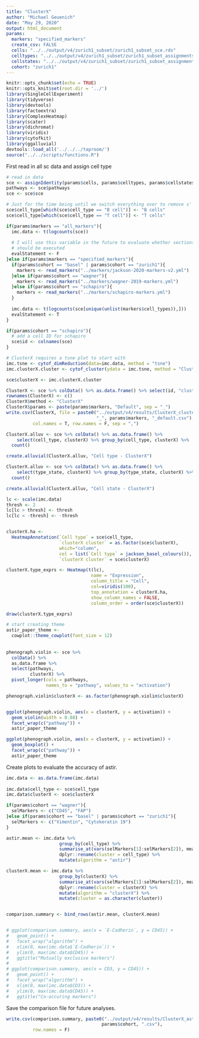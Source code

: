 ```yaml
---
title: "ClusterX"
author: "Michael Geuenich"
date: "May 29, 2020"
output: html_document
params:
  markers: "specified_markers"
  create_csv: FALSE
  cells: "../../output/v4/zurich1_subset/zurich1_subset_sce.rds"
  celltypes: "../../output/v4/zurich1_subset/zurich1_subset_assignments_type.csv"
  cellstates: "../../output/v4/zurich1_subset/zurich1_subset_assignments_state.csv" 
  cohort: "zurich1"
---
```


```r
knitr::opts_chunk$set(echo = TRUE)
knitr::opts_knit$set(root.dir = '../')
library(SingleCellExperiment)
library(tidyverse)
library(devtools)
library(factoextra)
library(ComplexHeatmap)
library(scater)
library(dichromat)
library(viridis)
library(cytofkit)
library(ggalluvial)
devtools::load_all('../../../taproom/')
source("../../scripts/functions.R")
```


First read in all sc data and assign cell type
```r
# read in data
sce <- assignIdentity(params$cells, params$celltypes, params$cellstates)
pathways <- sce$pathways
sce <- sce$sce

# Just for the time being until we switch everything over to remove s' at the end
sce$cell_type[which(sce$cell_type == "B cell")] <- "B cells"
sce$cell_type[which(sce$cell_type == "T cell")] <- "T cells"
```

```r
if(params$markers == "all_markers"){
  imc.data <- t(logcounts(sce))
  
  # I will use this variable in the future to evaluate whether sections of code
  # should be executed
  evalStatement <- F
}else if(params$markers == "specified_markers"){
  if(params$cohort == "basel" | params$cohort == "zurich1"){
    markers <- read_markers("../markers/jackson-2020-markers-v2.yml")
  }else if(params$cohort == "wagner"){
    markers <- read_markers("../markers/wagner-2019-markers.yml")
  }else if(params$cohort == "schapiro"){
    markers <- read_markers("../markers/schapiro-markers.yml")
  }
  
  imc.data <- t(logcounts(sce[unique(unlist(markers$cell_types)),]))
  evalStatement <- T
}

if(params$cohort == "schapiro"){
  # add a cell ID for schapiro
  sce$id <- colnames(sce)
}
```

```r
# ClusterX requires a tsne plot to start with
imc.tsne <- cytof_dimReduction(data=imc.data, method = "tsne")
imc.clusterX.cluster <- cytof_cluster(ydata = imc.tsne, method = "ClusterX")

sce$clusterX <- imc.clusterX.cluster
```


```r
ClusterX <- sce %>% colData() %>% as.data.frame() %>% select(id, "clusterX")
rownames(ClusterX) <- c()
ClusterX$method <- "ClusterX"
ClusterX$params <- paste(params$markers, "Default", sep = "_")
write.csv(ClusterX, file = paste0("../output/v4/results/ClusterX_clusters_", params$cohort,
                                  "_", params$markers, "_default.csv"),
          col.names = T, row.names = F, sep = ",")
```

```r
ClusterX.alluv <- sce %>% colData() %>% as.data.frame() %>% 
    select(cell_type, clusterX) %>% group_by(cell_type, clusterX) %>% 
  count()

create.alluvial(ClusterX.alluv, "Cell type - ClusterX")
```

```r
ClusterX.alluv <- sce %>% colData() %>% as.data.frame() %>% 
    select(type_state, clusterX) %>% group_by(type_state, clusterX) %>% 
  count()

create.alluvial(ClusterX.alluv, "Cell state - ClusterX")
```

```r
lc <- scale(imc.data)
thresh <- 2
lc[lc > thresh] <- thresh
lc[lc < -thresh] <- -thresh


clusterX.ha <- 
  HeatmapAnnotation(`Cell type` = sce$cell_type,
                    `clusterX cluster` = as.factor(sce$clusterX),
                    which="column",
                    col = list(`Cell type` = jackson_basel_colours()),
                    `clusterX cluster` = sce$clusterX)

clusterX.type_exprs <- Heatmap(t(lc), 
                                name = "Expression",
                                column_title = "Cell",
                                col=viridis(100),
                                top_annotation = clusterX.ha,
                                show_column_names = FALSE,
                                column_order = order(sce$clusterX))

draw(clusterX.type_exprs)
```

```r
# start creating theme
astir_paper_theme <- 
  cowplot::theme_cowplot(font_size = 12)
  
  
phenograph.violin <- sce %>% 
  colData() %>% 
  as.data.frame %>% 
  select(pathways, 
         clusterX) %>% 
  pivot_longer(cols = pathways, 
               names_to = "pathway", values_to = "activation")

phenograph.violin$clusterX <- as.factor(phenograph.violin$clusterX)


ggplot(phenograph.violin, aes(x = clusterX, y = activation)) +
  geom_violin(width = 0.08) +
  facet_wrap(c("pathway")) +
  astir_paper_theme

ggplot(phenograph.violin, aes(x = clusterX, y = activation)) +
  geom_boxplot() +
  facet_wrap(c("pathway")) +
  astir_paper_theme

```


Create plots to evaluate the accuracy of astir.
```r
imc.data <- as.data.frame(imc.data)
  
imc.data$cell_type <- sce$cell_type
imc.data$clusterX <- sce$clusterX

if(params$cohort == "wagner"){
  selMarkers <- c("CD45", "FAP")
}else if(params$cohort == "basel" | params$cohort == "zurich1"){
  selMarkers <- c("Vimentin", "Cytokeratin 19")
}

astir.mean <- imc.data %>% 
                    group_by(cell_type) %>% 
                    summarise_at(vars(selMarkers[1]:selMarkers[2]), mean) %>% 
                    dplyr::rename(cluster = cell_type) %>% 
                    mutate(algorithm = "astir")

clusterX.mean <- imc.data %>% 
                    group_by(clusterX) %>% 
                    summarise_at(vars(selMarkers[1]:selMarkers[2]), mean) %>% 
                    dplyr::rename(cluster = clusterX) %>% 
                    mutate(algorithm = "clusterX") %>% 
                    mutate(cluster = as.character(cluster))


comparison.summary <- bind_rows(astir.mean, clusterX.mean)


# ggplot(comparison.summary, aes(x = `E-Cadherin`, y = CD45)) +
#   geom_point() +
#   facet_wrap("algorithm") + 
#   xlim(0, max(imc.data$`E-Cadherin`)) +
#   ylim(0, max(imc.data$CD45)) +
#   ggtitle("Mutually exclusive markers")
# 
# ggplot(comparison.summary, aes(x = CD3, y = CD45)) +
#   geom_point() +
#   facet_wrap("algorithm") + 
#   xlim(0, max(imc.data$CD3)) +
#   ylim(0, max(imc.data$CD45)) +
#   ggtitle("Co-occuring markers")

```

Save the comparison file for future analyses.
```r
write.csv(comparison.summary, paste0("../output/v4/results/ClusterX_astirComparison_", 
                                    params$cohort, ".csv"),
          row.names = F)
```